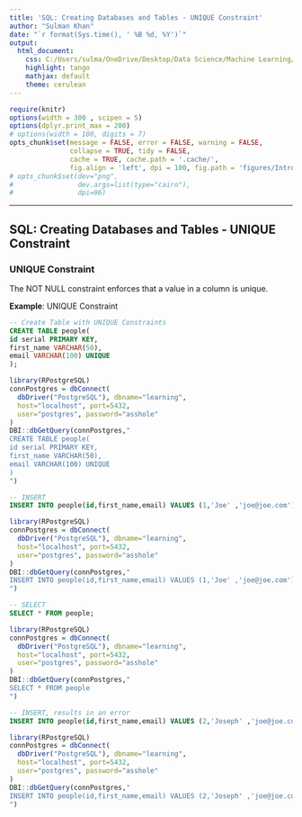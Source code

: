 ---
title: 'SQL: Creating Databases and Tables - UNIQUE Constraint'
author: "Sulman Khan"
date: "`r format(Sys.time(), ' %B %d, %Y')`"
output: 
  html_document:
    css: C:/Users/sulma/OneDrive/Desktop/Data Science/Machine Learning/gf_small_touches.css
    highlight: tango
    mathjax: default
    theme: cerulean
---

```{r setup, cache = FALSE, echo = FALSE, message = FALSE, warning = FALSE, tidy = FALSE}
require(knitr)
options(width = 300 , scipen = 5)
options(dplyr.print_max = 200)
# options(width = 100, digits = 7)
opts_chunk$set(message = FALSE, error = FALSE, warning = FALSE, 
               collapse = TRUE, tidy = FALSE,
               cache = TRUE, cache.path = '.cache/', 
               fig.align = 'left', dpi = 100, fig.path = 'figures/Introductiontotextanalytics/')
# opts_chunk$set(dev="png", 
#                dev.args=list(type="cairo"),
#                dpi=96)
```
---

## SQL: Creating Databases and Tables - UNIQUE Constraint


### UNIQUE Constraint

The NOT NULL constraint enforces that a value in a column is unique.




**Example**: UNIQUE Constraint

```{sql, eval = FALSE}
-- Create Table with UNIQUE Constraints
CREATE TABLE people(
id serial PRIMARY KEY,
first_name VARCHAR(50),
email VARCHAR(100) UNIQUE
);
```

```{r, echo=FALSE, message=FALSE}
library(RPostgreSQL)
connPostgres = dbConnect(
  dbDriver("PostgreSQL"), dbname="learning", 
  host="localhost", port=5432, 
  user="postgres", password="asshole"
)
DBI::dbGetQuery(connPostgres,"
CREATE TABLE people(
id serial PRIMARY KEY,
first_name VARCHAR(50),
email VARCHAR(100) UNIQUE
)
")
```


```{sql, eval = FALSE,one}
-- INSERT
INSERT INTO people(id,first_name,email) VALUES (1,'Joe' ,'joe@joe.com');

```

```{r, echo=FALSE, message=FALSE,two}
library(RPostgreSQL)
connPostgres = dbConnect(
  dbDriver("PostgreSQL"), dbname="learning", 
  host="localhost", port=5432, 
  user="postgres", password="asshole"
)
DBI::dbGetQuery(connPostgres,"
INSERT INTO people(id,first_name,email) VALUES (1,'Joe' ,'joe@joe.com')
")
```


```{sql, eval = FALSE}
-- SELECT
SELECT * FROM people;

```

```{r, echo=FALSE, message=FALSE}
library(RPostgreSQL)
connPostgres = dbConnect(
  dbDriver("PostgreSQL"), dbname="learning", 
  host="localhost", port=5432, 
  user="postgres", password="asshole"
)
DBI::dbGetQuery(connPostgres,"
SELECT * FROM people
")
```


```{sql, eval = FALSE}
-- INSERT, results in an error
INSERT INTO people(id,first_name,email) VALUES (2,'Joseph' ,'joe@joe.com');

```

```{r, echo=FALSE, message=FALSE}
library(RPostgreSQL)
connPostgres = dbConnect(
  dbDriver("PostgreSQL"), dbname="learning", 
  host="localhost", port=5432, 
  user="postgres", password="asshole"
)
DBI::dbGetQuery(connPostgres,"
INSERT INTO people(id,first_name,email) VALUES (2,'Joseph' ,'joe@joe.com')
")
```
